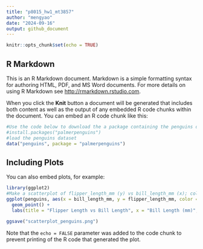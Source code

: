 ```yaml
---
title: "p8015_hw1_mt3857"
author: "mengyao"
date: "2024-09-16"
output: github_document
---
```


```r
knitr::opts_chunk$set(echo = TRUE)
```

## R Markdown

This is an R Markdown document. Markdown is a simple formatting syntax for authoring HTML, PDF, and MS Word documents. For more details on using R Markdown see <http://rmarkdown.rstudio.com>.

When you click the **Knit** button a document will be generated that includes both content as well as the output of any embedded R code chunks within the document. You can embed an R code chunk like this:

```r
#Use the code below to download the a package containing the penguins dataset:
#install.packages("palmerpenguins")
#load the penguins dataset
data("penguins", package = "palmerpenguins")

```

## Including Plots

You can also embed plots, for example:

```r
library(ggplot2)
#Make a scatterplot of flipper_length_mm (y) vs bill_length_mm (x); color points using the species variable (adding color = ... inside of aes in your ggplot code should help
ggplot(penguins, aes(x = bill_length_mm, y = flipper_length_mm, color = species)) +
  geom_point() +
  labs(title = "Flipper Length vs Bill Length", x = "Bill Length (mm)", y = "Flipper Length (mm)")

ggsave("scatterplot_penguins.png")

```

Note that the `echo = FALSE` parameter was added to the code chunk to prevent printing of the R code that generated the plot.
